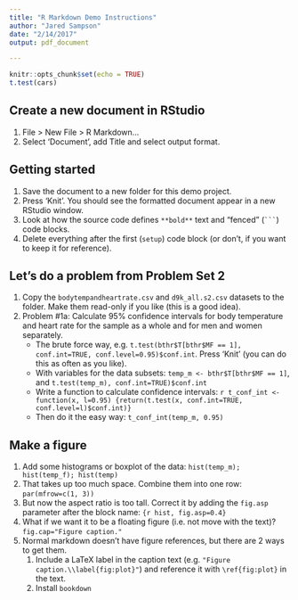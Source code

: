 ```yaml
---
title: "R Markdown Demo Instructions"
author: "Jared Sampson"
date: "2/14/2017"
output: pdf_document

---
```


```r
knitr::opts_chunk$set(echo = TRUE)
t.test(cars)
```

## Create a new document in RStudio
1. File > New File > R Markdown...
1. Select 'Document', add Title and select output format.

## Getting started
1. Save the document to a new folder for this demo project.
1. Press 'Knit'.  You should see the formatted document appear in a new RStudio window.
1. Look at how the source code defines `**bold**` text and "fenced" (```` ``` ````) code blocks.
1. Delete everything after the first (`setup`) code block (or don't, if you want to keep it for reference).

## Let's do a problem from Problem Set 2
1. Copy the `bodytempandheartrate.csv` and `d9k_all.s2.csv` datasets to the folder.  Make them read-only if you like (this is a good idea).
1. Problem #1a: Calculate 95% confidence intervals for body temperature and heart rate for the sample as a whole and for men and women separately.
    - The brute force way, e.g. `t.test(bthr$T[bthr$MF == 1], conf.int=TRUE, conf.level=0.95)$conf.int`. Press 'Knit' (you can do this as often as you like).
    - With variables for the data subsets: `temp_m <- bthr$T[bthr$MF == 1]`, and `t.test(temp_m), conf.int=TRUE)$conf.int`
    - Write a function to calculate confidence intervals: `r t_conf_int <- function(x, l=0.95) {return(t.test(x, conf.int=TRUE, conf.level=l)$conf.int)}`
    - Then do it the easy way: `t_conf_int(temp_m, 0.95)`

## Make a figure
1. Add some histograms or boxplot of the data: `hist(temp_m); hist(temp_f); hist(temp)`
1. That takes up too much space.  Combine them into one row: `par(mfrow=c(1, 3))`
1. But now the aspect ratio is too tall.  Correct it by adding the `fig.asp` parameter after the block name: `{r hist, fig.asp=0.4}`
1. What if we want it to be a floating figure (i.e. not move with the text)?  `fig.cap="Figure caption."`
1. Normal markdown doesn't have figure references, but there are 2 ways to get them.
    1. Include a LaTeX label in the caption text (e.g. `"Figure caption.\\label{fig:plot}"`) and reference it with `\ref{fig:plot}` in the text.
    1. Install `bookdown`



